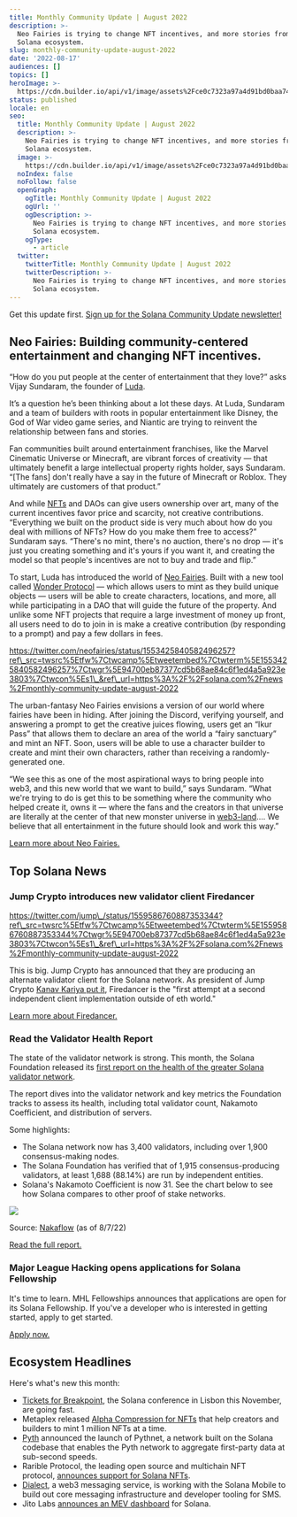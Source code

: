 ```yaml
---
title: Monthly Community Update | August 2022
description: >-
  Neo Fairies is trying to change NFT incentives, and more stories from the
  Solana ecosystem.
slug: monthly-community-update-august-2022
date: '2022-08-17'
audiences: []
topics: []
heroImage: >-
  https://cdn.builder.io/api/v1/image/assets%2Fce0c7323a97a4d91bd0baa7490ec9139%2F8c37ef41e8874a1e88e80045fd846dee
status: published
locale: en
seo:
  title: Monthly Community Update | August 2022
  description: >-
    Neo Fairies is trying to change NFT incentives, and more stories from the
    Solana ecosystem.
  image: >-
    https://cdn.builder.io/api/v1/image/assets%2Fce0c7323a97a4d91bd0baa7490ec9139%2F8c37ef41e8874a1e88e80045fd846dee
  noIndex: false
  noFollow: false
  openGraph:
    ogTitle: Monthly Community Update | August 2022
    ogUrl: ''
    ogDescription: >-
      Neo Fairies is trying to change NFT incentives, and more stories from the
      Solana ecosystem.
    ogType:
      - article
  twitter:
    twitterTitle: Monthly Community Update | August 2022
    twitterDescription: >-
      Neo Fairies is trying to change NFT incentives, and more stories from the
      Solana ecosystem.
---
```


Get this update first. [Sign up for the Solana Community Update newsletter!](http://eepurl.com/gOcpoL?ref=solana.ghost.io)

## **Neo Fairies: Building community-centered entertainment and changing NFT incentives.**

“How do you put people at the center of entertainment that they love?” asks Vijay Sundaram, the founder of [Luda](https://ludaprojects.com/?ref=solana.ghost.io).

It’s a question he’s been thinking about a lot these days. At Luda, Sundaram and a team of builders with roots in popular entertainment like Disney, the God of War video game series, and Niantic are trying to reinvent the relationship between fans and stories.

Fan communities built around entertainment franchises, like the Marvel Cinematic Universe or Minecraft, are vibrant forces of creativity — that ultimately benefit a large intellectual property rights holder, says Sundaram. “\[The fans\] don't really have a say in the future of Minecraft or Roblox. They ultimately are customers of that product.”

And while [NFTs](https://solana.com/learn/nfts?ref=solana.ghost.io) and DAOs can give users ownership over art, many of the current incentives favor price and scarcity, not creative contributions. “Everything we built on the product side is very much about how do you deal with millions of NFTs? How do you make them free to access?” Sundaram says. “There's no mint, there's no auction, there's no drop — it's just you creating something and it's yours if you want it, and creating the model so that people's incentives are not to buy and trade and flip.”

To start, Luda has introduced the world of [Neo Fairies](https://neofairies.com/?ref=solana.ghost.io). Built with a new tool called [Wonder Protocol](https://docs.wonderprotocol.org/?ref=solana.ghost.io) — which allows users to mint as they build unique objects — users will be able to create characters, locations, and more, all while participating in a DAO that will guide the future of the property. And unlike some NFT projects that require a large investment of money up front, all users need to do to join in is make a creative contribution (by responding to a prompt) and pay a few dollars in fees.

https://twitter.com/neofairies/status/1553425840582496257?ref\_src=twsrc%5Etfw%7Ctwcamp%5Etweetembed%7Ctwterm%5E1553425840582496257%7Ctwgr%5E94700eb87377cd5b68ae84c6f1ed4a5a923e3803%7Ctwcon%5Es1\_&ref\_url=https%3A%2F%2Fsolana.com%2Fnews%2Fmonthly-community-update-august-2022

The urban-fantasy Neo Fairies envisions a version of our world where fairies have been in hiding. After joining the Discord, verifying yourself, and answering a prompt to get the creative juices flowing, users get an “Ikur Pass” that allows them to declare an area of the world a “fairy sanctuary” and mint an NFT. Soon, users will be able to use a character builder to create and mint their own characters, rather than receiving a randomly-generated one.

“We see this as one of the most aspirational ways to bring people into web3, and this new world that we want to build,” says Sundaram. “What we're trying to do is get this to be something where the community who helped create it, owns it — where the fans and the creators in that universe are literally at the center of that new monster universe in [web3-land](https://solana.com/learn/blockchain-basics?ref=solana.ghost.io)…. We believe that all entertainment in the future should look and work this way.”

[Learn more about Neo Fairies.](https://neofairies.com/?ref=solana.ghost.io)

## **Top Solana News**

### **Jump Crypto introduces new validator client Firedancer**

https://twitter.com/jump\_/status/1559586760887353344?ref\_src=twsrc%5Etfw%7Ctwcamp%5Etweetembed%7Ctwterm%5E1559586760887353344%7Ctwgr%5E94700eb87377cd5b68ae84c6f1ed4a5a923e3803%7Ctwcon%5Es1\_&ref\_url=https%3A%2F%2Fsolana.com%2Fnews%2Fmonthly-community-update-august-2022

This is big. Jump Crypto has announced that they are producing an alternate validator client for the Solana network. As president of Jump Crypto [Kanav Kariya put it](https://twitter.com/KanavKariya/status/1559539144640139272?ref=solana.ghost.io), Firedancer is the "first attempt at a second independent client implementation outside of eth world."

  

[Learn more about Firedancer.](https://jumpcrypto.com/jump-crypto-sets-out-to-build-new-validator-client-for-the-solana-blockchain-to-increase-the-throughput-and-reliability-of-the-network/?ref=solana.ghost.io)

### **Read the Validator Health Report**

The state of the validator network is strong. This month, the Solana Foundation released its [first report on the health of the greater Solana validator network](https://solana.com/news/validator-health-report-august-2022?ref=solana.ghost.io).

The report dives into the validator network and key metrics the Foundation tracks to assess its health, including total validator count, Nakamoto Coefficient, and distribution of servers.

Some highlights:

-   The Solana network now has 3,400 validators, including over 1,900 consensus-making nodes.
-   The Solana Foundation has verified that of 1,915 consensus-producing validators, at least 1,688 (88.14%) are run by independent entities.
-   Solana's Nakamoto Coefficient is now 31. See the chart below to see how Solana compares to other proof of stake networks.

![](/monthly-community-update-august-2022/image-1.png)

Source: [Nakaflow](https://nakaflow.io/?ref=solana.ghost.io) (as of 8/7/22)

[Read the full report.](https://solana.com/news/validator-health-report-august-2022?ref=solana.ghost.io)

### **Major League Hacking opens applications for Solana Fellowship**

It's time to learn. MHL Fellowships announces that applications are open for its Solana Fellowship. If you've a developer who is interested in getting started, apply to get started.

[Apply now.](https://fellowship.mlh.io/?utm_campaign=fellowship-hackers-batch_22fal&utm_medium=social&utm_source=twitter)

## **Ecosystem Headlines**

Here's what's new this month:

-   [Tickets for Breakpoint](https://solana.com/breakpoint?ref=solana.ghost.io), the Solana conference in Lisbon this November, are going fast.
-   Metaplex released [Alpha Compression for NFTs](https://twitter.com/metaplex/status/1555376528552255489?ref=solana.ghost.io) that help creators and builders to mint 1 million NFTs at a time.
-   [Pyth](https://twitter.com/PythNetwork/status/1554115555325624321?ref=solana.ghost.io) announced the launch of Pythnet, a network built on the Solana codebase that enables the Pyth network to aggregate first-party data at sub-second speeds.
-   Rarible Protocol, the leading open source and multichain NFT protocol, [announces support for Solana NFTs](https://twitter.com/rarible/status/1547612012535943168?ref=solana.ghost.io).
-   [Dialect](https://twitter.com/saydialect/status/1544335026527019008?ref=solana.ghost.io), a web3 messaging service, is working with the Solana Mobile to build out core messaging infrastructure and developer tooling for SMS.
-   Jito Labs [announces an MEV dashboard](https://twitter.com/jito_labs/status/1544422217286647808?ref=solana.ghost.io) for Solana.
